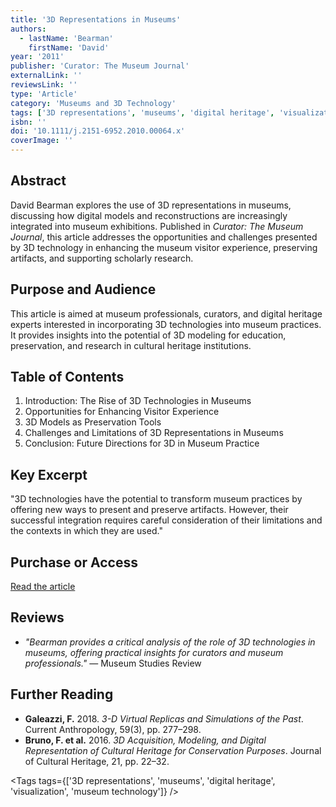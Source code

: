 ```yaml
---
title: '3D Representations in Museums'
authors:
  - lastName: 'Bearman'
    firstName: 'David'
year: '2011'
publisher: 'Curator: The Museum Journal'
externalLink: ''
reviewsLink: ''
type: 'Article'
category: 'Museums and 3D Technology'
tags: ['3D representations', 'museums', 'digital heritage', 'visualization', 'museum technology']
isbn: ''
doi: '10.1111/j.2151-6952.2010.00064.x'
coverImage: ''
---
```


## Abstract

David Bearman explores the use of 3D representations in museums, discussing how digital models and reconstructions are increasingly integrated into museum exhibitions. Published in _Curator: The Museum Journal_, this article addresses the opportunities and challenges presented by 3D technology in enhancing the museum visitor experience, preserving artifacts, and supporting scholarly research.

## Purpose and Audience

This article is aimed at museum professionals, curators, and digital heritage experts interested in incorporating 3D technologies into museum practices. It provides insights into the potential of 3D modeling for education, preservation, and research in cultural heritage institutions.

## Table of Contents

1. Introduction: The Rise of 3D Technologies in Museums
2. Opportunities for Enhancing Visitor Experience
3. 3D Models as Preservation Tools
4. Challenges and Limitations of 3D Representations in Museums
5. Conclusion: Future Directions for 3D in Museum Practice

## Key Excerpt

"3D technologies have the potential to transform museum practices by offering new ways to present and preserve artifacts. However, their successful integration requires careful consideration of their limitations and the contexts in which they are used."

## Purchase or Access

[Read the article](https://onlinelibrary.wiley.com/doi/full/10.1111/j.2151-6952.2010.00064.x)

## Reviews

- _"Bearman provides a critical analysis of the role of 3D technologies in museums, offering practical insights for curators and museum professionals."_ — Museum Studies Review

## Further Reading

- **Galeazzi, F.** 2018. _3-D Virtual Replicas and Simulations of the Past_. Current Anthropology, 59(3), pp. 277–298.
- **Bruno, F. et al.** 2016. _3D Acquisition, Modeling, and Digital Representation of Cultural Heritage for Conservation Purposes_. Journal of Cultural Heritage, 21, pp. 22–32.

<Tags
  tags={['3D representations', 'museums', 'digital heritage', 'visualization', 'museum technology']}
/>

